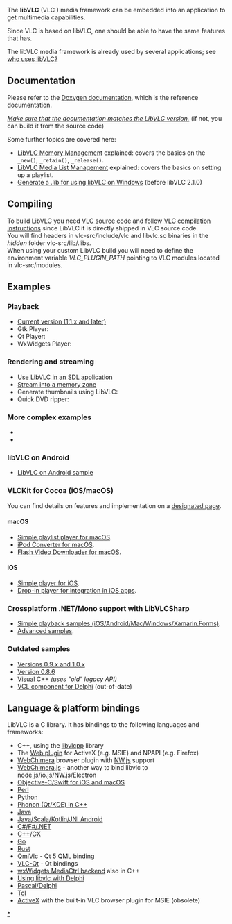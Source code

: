 {{Lowercase}}
The '''libVLC''' (VLC {{SDK}}) media framework can be embedded into an application to get multimedia capabilities.

Since VLC is based on libVLC, one should be able to have the same features that {{VLC}} has.

The libVLC media framework is already used by several applications; see [[LibVLC_Users|who uses libVLC?]]

== Documentation ==

Please refer to the [https://www.videolan.org/developers/vlc/doc/doxygen/html/group__libvlc.html Doxygen documentation], which is the reference documentation.

<u>''Make sure that the documentation matches the LibVLC version.''</u> (if not, you can build it from the source code)

Some further topics are covered here:

* [[LibVLC Memory Management]] explained: covers the basics on the <code>_new()</code>, <code>_retain()</code>, <code>_release()</code>.
* [[LibVLC Media List Management]] explained: covers the basics on setting up a playlist.
* [[GenerateLibFromDll|Generate a .lib for using libVLC on Windows]] (before libVLC 2.1.0)

== Compiling == 
To build LibVLC you need [[VLC source code]] and follow [[Compile_VLC|VLC compilation instructions]] since LibVLC it is directly shipped in VLC source code.<br />
You will find headers in vlc-src/include/vlc and libvlc.so binaries in the ''hidden'' folder vlc-src/lib/.libs.<br />
When using your custom LibVLC build you will need to define the environment variable <var>VLC_PLUGIN_PATH</var> pointing to VLC modules located in vlc-src/modules.

== Examples ==

=== Playback ===
* [[LibVLC_Tutorial|Current version (1.1.x and later)]]
* Gtk Player: {{VLCSourceFile|name=doc/libvlc/gtk_player.c}}
* Qt Player: {{VLCSourceFile|name=doc/libvlc/QtPlayer/player.cpp}}
* WxWidgets Player: {{VLCSourceFile|name=doc/libvlc/wx_player.cpp}}

=== Rendering and streaming ===
* [[LibVLC_SampleCode_SDL|Use LibVLC in an SDL application]]
* [[Stream_to_memory_(smem)_tutorial| Stream into a memory zone]]
* Generate thumbnails using LibVLC: {{VLCSourceFile|name=doc/libvlc/vlc-thumb.c}}
* Quick DVD ripper: {{VLCSourceFile|name=doc/libvlc/libvlc_DVD_ripper.c}}

=== More complex examples ===
* {{VLCSourceFolder|p=libvlc-demos.git|vlcinfo|l=MediaInfo clone}}
* {{VLCSourceFolder|p=libvlc-demos.git|webcam|l=Webcam / Cheese clone}}

=== libVLC on Android ===
* [https://code.videolan.org/videolan/libvlc-android-samples LibVLC on Android sample]

=== VLCKit for Cocoa (iOS/macOS) ===
You can find details on features and implementation on a [[VLCKit|designated page]].

==== macOS ====
* [https://code.videolan.org/videolan/VLCKit/tree/master/Examples/macOS/BasicPlayerWithPlaylist Simple playlist player for macOS].
* [https://code.videolan.org/videolan/VLCKit/tree/master/Examples/macOS/iPodConverter iPod Converter for macOS].
* [https://code.videolan.org/videolan/VLCKit/tree/master/Examples/macOS/FlashVideoDownloader Flash Video Downloader for macOS].

==== iOS ====
* [https://code.videolan.org/videolan/VLCKit/tree/master/Examples/iOS/SimplePlayback Simple player for iOS].
* [https://code.videolan.org/videolan/VLCKit/tree/master/Examples/iOS/DropIn-Player Drop-in player for integration in iOS apps].

=== Crossplatform .NET/Mono support with LibVLCSharp ===
* [https://code.videolan.org/videolan/LibVLCSharp/tree/master/Samples Simple playback samples (iOS/Android/Mac/Windows/Xamarin.Forms)].
* [https://code.videolan.org/mfkl/libvlcsharp-samples Advanced samples].

=== Outdated samples ===
* [[LibVLC_Tutorial_0.9|Versions 0.9.x and 1.0.x]]
* [[LibVLC_Tutorial_086c|Version 0.8.6]]
* [[LibVLC_Visual_C++|Visual C++]] '' (uses "old" legacy API) ''
* [[IceVLCPlayer|VCL component for Delphi]] (out-of-date)

== Language & platform bindings ==
LibVLC is a C library. It has bindings to the following languages and frameworks:
* C++, using the [https://code.videolan.org/videolan/libvlcpp libvlcpp] library
* The [[Web plugin]] for ActiveX (e.g. MSIE) and NPAPI (e.g. Firefox)
* [http://WebChimera.org WebChimera] browser plugin with [http://nwjs.io/ NW.js] support
* [https://github.com/RSATom/WebChimera.js WebChimera.js] - another way to bind libvlc to node.js/io.js/NW.js/Electron
* [[VLCKit|Objective-C/Swift for iOS and macOS]]
* [[Perl bindings|Perl]]
* [[PythonBinding|Python]]
* [http://phonon.kde.org/ Phonon (Qt/KDE) in C++]
* [[Java bindings|Java]]
* [https://code.videolan.org/videolan/vlc-android/tree/master/libvlc/jni Java/Scala/Kotlin/JNI Android]
* [https://code.videolan.org/videolan/libvlcsharp C#/F#/.NET]
* [https://code.videolan.org/videolan/vlc-winrt/tree/master/modules/libvlcppcx C++/CX]
* [https://github.com/adrg/libvlc-go Go]
* [https://github.com/garkimasera/vlc-rs Rust]
* [http://github.com/RSATom/QmlVlc QmlVlc] - Qt 5 QML binding
* [https://github.com/vlc-qt/vlc-qt VLC-Qt] - Qt bindings
* [[wxVLCBackend|wxWidgets MediaCtrl backend]] also in C++
* [[Using libvlc with Delphi]]
* [http://sourceforge.net/projects/paslibvlc/ Pascal/Delphi]
* [http://wiki.tcl-lang.org/48382 Tcl]
* [[ActiveX]] with the built-in VLC browser plugin for MSIE (obsolete)

[[Category:LibVLC|*]]